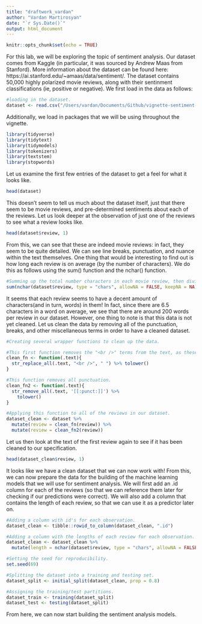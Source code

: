 ```yaml
---
title: "draftwork_vardan"
author: "Vardan Martirosyan"
date: "`r Sys.Date()`"
output: html_document
---
```


```r
knitr::opts_chunk$set(echo = TRUE)
```

For this lab, we will be exploring the topic of sentiment analysis. Our dataset comes from Kaggle (in particular, it was sourced by Andrew Maas from Stanford). More information about the dataset can be found here: https://ai.stanford.edu/~amaas/data/sentiment/. The dataset contains 50,000 highly polarized movie reviews, along with their sentinment classifications (ie, positive or negative). We first load in the data as follows:

```r
#loading in the dataset.
dataset <- read.csv("/Users/vardan/Documents/Github/vignette-sentiment-analysis/data/IMDB-raw.csv")
```

Additionally, we load in packages that we will be using throughout the vignette.
```r
library(tidyverse)
library(tidytext)
library(tidymodels)
library(tokenizers)
library(textstem)
library(stopwords)
```



\section*{Data Exploration and Cleaning}

Let us examine the first few entries of the dataset to get a feel for what it looks like.
```r
head(dataset)
```

This doesn't seem to tell us much about the dataset itself, just that there seem to be movie reviews, and pre-determined sentiments about each of the reviews. Let us look deeper at the observation of just one of the reviews to see what a review looks like.

```r
head(dataset$review, 1)
```

From this, we can see that these are indeed movie reviews: in fact, they seem to be quite detailed. We can see line breaks, punctuation, and nuance within the text themselves. One thing that would be interesting to find out is how long each review is on average (by the number of characters). We do this as follows using the sum() function and the nchar() function.
```r
#Summing up the total number characters in each movie review, then dividing by 50,000 (the total number of reviews in our dataset). 
sum(nchar(dataset$review, type = "chars", allowNA = FALSE, keepNA = NA))/50000
```
It seems that each review seems to have a decent amount of characters(and in turn, words) in them! In fact, since there are 6.5 characters in a word on average, we see that there are around 200 words per review in our dataset. However, one thing to note is that this data is not yet cleaned. Let us clean the data by removing all of the punctuation, breaks, and other miscellaneous terms in order to have a cleaned dataset. 
```r
#Creating several wrapper functions to clean up the data.

#This first function removes the "<br />" terms from the text, as these are not words.
clean_fn <- function(.text){
  str_replace_all(.text, "<br />", " ") %>% tolower()
}

#This function removes all punctuation. 
clean_fn2 <- function(.text){
  str_remove_all(.text, '[[:punct:]]') %>%
    tolower()
}

#Applying this function to all of the reviews in our dataset.
dataset_clean <- dataset %>%
  mutate(review = clean_fn(review)) %>%
  mutate(review = clean_fn2(review))
```

Let us then look at the text of the first review again to see if it has been cleaned to our specification.

```r
head(dataset_clean$review, 1)
```

It looks like we have a clean dataset that we can now work with! From this, we can now prepare the data for the building of the machine learning models that we will use for sentiment analysis. We will first add an .id column for each of the reviews (so that we can reference them later for checking if our predictions were correct). We will also add a column that contains the length of each review, so that we can use it as a predictor later on.

```r
#Adding a column with id's for each observation.
dataset_clean <- tibble::rowid_to_column(dataset_clean, ".id")

#Adding a column with the lengths of each review for each observation.
dataset_clean <- dataset_clean %>%
  mutate(length = nchar(dataset$review, type = "chars", allowNA = FALSE, keepNA = NA))

#Setting the seed for reproducibility.
set.seed(69)

#Splitting the dataset into a training and testing set.
dataset_split <- initial_split(dataset_clean, prop = 0.8)

#Assigning the training/test partitions.
dataset_train <- training(dataset_split)
dataset_test <- testing(dataset_split)
```

From here, we can now start building the sentiment analysis models.


\section*{Sentiment Analysis Model I}






